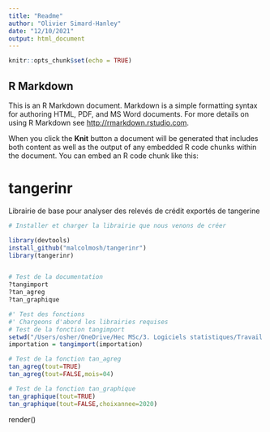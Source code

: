```yaml
---
title: "Readme"
author: "Olivier Simard-Hanley"
date: "12/10/2021"
output: html_document
---
```


```r
knitr::opts_chunk$set(echo = TRUE)
```

## R Markdown

This is an R Markdown document. Markdown is a simple formatting syntax for authoring HTML, PDF, and MS Word documents. For more details on using R Markdown see <http://rmarkdown.rstudio.com>.

When you click the **Knit** button a document will be generated that includes both content as well as the output of any embedded R code chunks within the document. You can embed an R code chunk like this:

# tangerinr
Librairie de base pour analyser des relevés de crédit exportés de tangerine

```r
# Installer et charger la librairie que nous venons de créer

library(devtools)
install_github("malcolmosh/tangerinr")
library(tangerinr)


# Test de la documentation
?tangimport
?tan_agreg
?tan_graphique

#' Test des fonctions
#' Chargeons d'abord les librairies requises
# Test de la fonction tangimport
setwd("/Users/osher/OneDrive/Hec MSc/3. Logiciels statistiques/Travail final")
importation = tangimport(importation)

# Test de la fonction tan_agreg
tan_agreg(tout=TRUE)
tan_agreg(tout=FALSE,mois=04)

# Test de la fonction tan_graphique
tan_graphique(tout=TRUE)
tan_graphique(tout=FALSE,choixannee=2020)

```

render()

